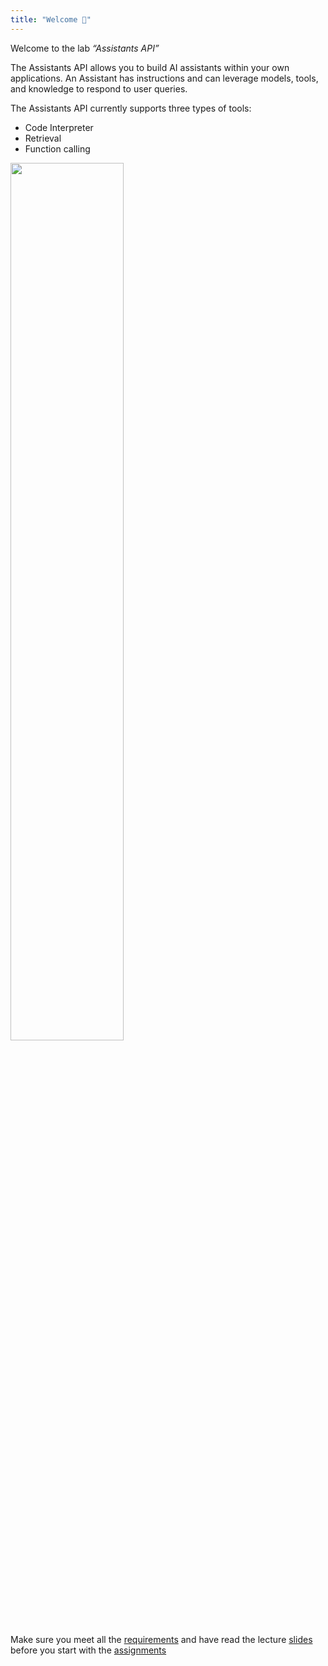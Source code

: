 ```yaml
---
title: "Welcome 👋"
---
```


Welcome to the lab *"Assistants API"* 

The Assistants API allows you to build AI assistants within your own applications. An Assistant has instructions and can leverage models, tools, and knowledge to respond to user queries. 

The Assistants API currently supports three types of tools: 

- Code Interpreter 
- Retrieval
- Function calling


![](/images/logo.png){width="60%"}



::: {.callout-important}
Make sure you meet all the [requirements](/requirements.qmd) and have read the lecture [slides](/slide.qmd) before you start with the [assignments](/assignments.qmd) 
:::



